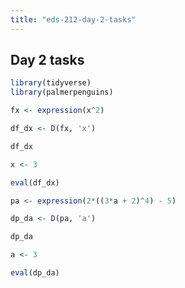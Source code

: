 ```yaml
---
title: "eds-212-day-2-tasks"
---
```


## Day 2 tasks

```r
library(tidyverse)
library(palmerpenguins)
```

```r
fx <- expression(x^2)

df_dx <- D(fx, 'x')

df_dx

x <- 3

eval(df_dx)
```

```r
pa <- expression(2*((3*a + 2)^4) - 5)

dp_da <- D(pa, 'a')

dp_da

a <- 3

eval(dp_da)
```
